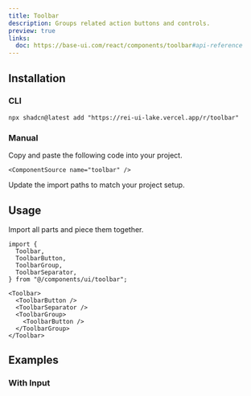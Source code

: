 ```yaml
---
title: Toolbar
description: Groups related action buttons and controls.
preview: true
links:
  doc: https://base-ui.com/react/components/toolbar#api-reference
---
```


<ComponentTabs name="toolbar-demo" />

## Installation

### CLI

```package-install
npx shadcn@latest add "https://rei-ui-lake.vercel.app/r/toolbar"
```

### Manual

<Steps>

  <Step>
    Copy and paste the following code into your project.

    <ComponentSource name="toolbar" />

  </Step>
  
  <Step>Update the import paths to match your project setup.</Step>

</Steps>

## Usage

Import all parts and piece them together.

```tsx
import {
  Toolbar,
  ToolbarButton,
  ToolbarGroup,
  ToolbarSeparator,
} from "@/components/ui/toolbar";
```

```tsx
<Toolbar>
  <ToolbarButton />
  <ToolbarSeparator />
  <ToolbarGroup>
    <ToolbarButton />
  </ToolbarGroup>
</Toolbar>
```

## Examples

### With Input

<ComponentTabs name="toolbar-with-input" />
